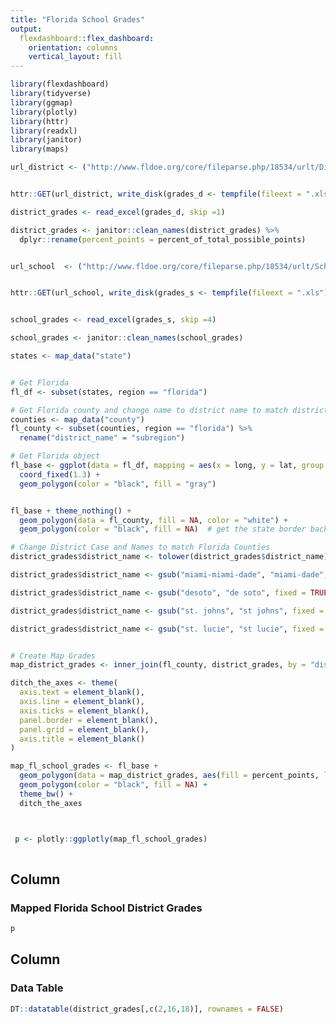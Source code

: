 ```yaml
---
title: "Florida School Grades"
output: 
  flexdashboard::flex_dashboard:
    orientation: columns
    vertical_layout: fill
---
```


```r
library(flexdashboard)
library(tidyverse)
library(ggmap)
library(plotly)
library(httr)
library(readxl)
library(janitor)
library(maps)

```



```r

url_district <- ("http://www.fldoe.org/core/fileparse.php/18534/urlt/DistrictGrades19.xls")


httr::GET(url_district, write_disk(grades_d <- tempfile(fileext = ".xls")))

district_grades <- read_excel(grades_d, skip =1)

district_grades <- janitor::clean_names(district_grades) %>%
  dplyr::rename(percent_points = percent_of_total_possible_points)



```


```r

url_school  <- ("http://www.fldoe.org/core/fileparse.php/18534/urlt/SchoolGrades19.xls")


httr::GET(url_school, write_disk(grades_s <- tempfile(fileext = ".xls")))


school_grades <- read_excel(grades_s, skip =4)

school_grades <- janitor::clean_names(school_grades)


```



```r

states <- map_data("state")


# Get Florida
fl_df <- subset(states, region == "florida")

# Get Florida county and change name to district name to match district grade key column
counties <- map_data("county")
fl_county <- subset(counties, region == "florida") %>%
  rename("district_name" = "subregion")

# Get Florida object
fl_base <- ggplot(data = fl_df, mapping = aes(x = long, y = lat, group = group)) + 
  coord_fixed(1.3) + 
  geom_polygon(color = "black", fill = "gray")


fl_base + theme_nothing() + 
  geom_polygon(data = fl_county, fill = NA, color = "white") +
  geom_polygon(color = "black", fill = NA)  # get the state border back on top


```


```r

# Change District Case and Names to match Florida Counties 
district_grades$district_name <- tolower(district_grades$district_name)

district_grades$district_name <- gsub("miami-miami-dade", "miami-dade", fixed = TRUE, district_grades$district_name)

district_grades$district_name <- gsub("desoto", "de soto", fixed = TRUE, district_grades$district_name)

district_grades$district_name <- gsub("st. johns", "st johns", fixed = TRUE, district_grades$district_name)

district_grades$district_name <- gsub("st. lucie", "st lucie", fixed = TRUE, district_grades$district_name)


# Create Map Grades 
map_district_grades <- inner_join(fl_county, district_grades, by = "district_name") 
```


```r
ditch_the_axes <- theme(
  axis.text = element_blank(),
  axis.line = element_blank(),
  axis.ticks = element_blank(),
  panel.border = element_blank(),
  panel.grid = element_blank(),
  axis.title = element_blank()
)
```


```r
map_fl_school_grades <- fl_base + 
  geom_polygon(data = map_district_grades, aes(fill = percent_points, label = district_name, label2 = grade_2019), color = "white") +
  geom_polygon(color = "black", fill = NA) +
  theme_bw() +
  ditch_the_axes



 p <- plotly::ggplotly(map_fl_school_grades)
 
```








Column {data-width=650}
-----------------------------------------------------------------------

### Mapped Florida School District Grades

```r
p
```

Column {data-width=350}
-----------------------------------------------------------------------

### Data Table

```r
DT::datatable(district_grades[,c(2,16,18)], rownames = FALSE)
```



